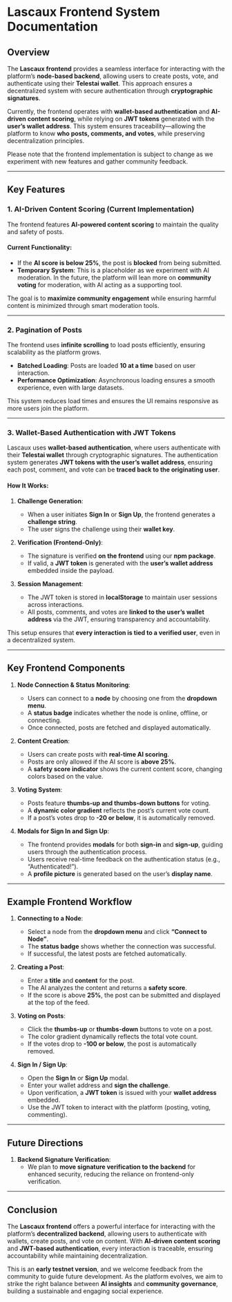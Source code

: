 # Lascaux Frontend System Documentation

## Overview

The **Lascaux frontend** provides a seamless interface for interacting with the platform’s **node-based backend**, allowing users to create posts, vote, and authenticate using their **Telestai wallet**. This approach ensures a decentralized system with secure authentication through **cryptographic signatures**.

Currently, the frontend operates with **wallet-based authentication** and **AI-driven content scoring**, while relying on **JWT tokens** generated with the **user’s wallet address**. This system ensures traceability—allowing the platform to know **who posts, comments, and votes**, while preserving decentralization principles. 

Please note that the frontend implementation is subject to change as we experiment with new features and gather community feedback.

---

## Key Features

### 1. **AI-Driven Content Scoring (Current Implementation)**
The frontend features **AI-powered content scoring** to maintain the quality and safety of posts. 

#### Current Functionality:
- If the **AI score is below 25%**, the post is **blocked** from being submitted.
- **Temporary System**: This is a placeholder as we experiment with AI moderation. In the future, the platform will lean more on **community voting** for moderation, with AI acting as a supporting tool.

The goal is to **maximize community engagement** while ensuring harmful content is minimized through smart moderation tools.

---

### 2. **Pagination of Posts**
The frontend uses **infinite scrolling** to load posts efficiently, ensuring scalability as the platform grows.

- **Batched Loading**: Posts are loaded **10 at a time** based on user interaction.
- **Performance Optimization**: Asynchronous loading ensures a smooth experience, even with large datasets.

This system reduces load times and ensures the UI remains responsive as more users join the platform.

---

### 3. **Wallet-Based Authentication with JWT Tokens**
Lascaux uses **wallet-based authentication**, where users authenticate with their **Telestai wallet** through cryptographic signatures. The authentication system generates **JWT tokens with the user’s wallet address**, ensuring each post, comment, and vote can be **traced back to the originating user**.

#### How It Works:
1. **Challenge Generation**:
   - When a user initiates **Sign In** or **Sign Up**, the frontend generates a **challenge string**.
   - The user signs the challenge using their **wallet key**.

2. **Verification (Frontend-Only)**:
   - The signature is verified **on the frontend** using our **npm package**.
   - If valid, a **JWT token** is generated with the **user’s wallet address** embedded inside the payload.

3. **Session Management**:
   - The JWT token is stored in **localStorage** to maintain user sessions across interactions.
   - All posts, comments, and votes are **linked to the user’s wallet address** via the JWT, ensuring transparency and accountability.

This setup ensures that **every interaction is tied to a verified user**, even in a decentralized system.

---

## Key Frontend Components

1. **Node Connection & Status Monitoring**:
   - Users can connect to a **node** by choosing one from the **dropdown menu**.
   - A **status badge** indicates whether the node is online, offline, or connecting.
   - Once connected, posts are fetched and displayed automatically.

2. **Content Creation**:
   - Users can create posts with **real-time AI scoring**. 
   - Posts are only allowed if the AI score is **above 25%**.
   - A **safety score indicator** shows the current content score, changing colors based on the value.

3. **Voting System**:
   - Posts feature **thumbs-up and thumbs-down buttons** for voting.
   - A **dynamic color gradient** reflects the post’s current vote count.
   - If a post’s votes drop to **-20 or below**, it is automatically removed.

4. **Modals for Sign In and Sign Up**:
   - The frontend provides **modals** for both **sign-in** and **sign-up**, guiding users through the authentication process.
   - Users receive real-time feedback on the authentication status (e.g., “Authenticated!”).
   - A **profile picture** is generated based on the user’s **display name**.

---

## Example Frontend Workflow

1. **Connecting to a Node**:
   - Select a node from the **dropdown menu** and click **“Connect to Node”**.
   - The **status badge** shows whether the connection was successful.
   - If successful, the latest posts are fetched automatically.

2. **Creating a Post**:
   - Enter a **title** and **content** for the post.
   - The AI analyzes the content and returns a **safety score**.
   - If the score is above **25%**, the post can be submitted and displayed at the top of the feed.

3. **Voting on Posts**:
   - Click the **thumbs-up** or **thumbs-down** buttons to vote on a post.
   - The color gradient dynamically reflects the total vote count.
   - If the votes drop to **-100 or below**, the post is automatically removed.

4. **Sign In / Sign Up**:
   - Open the **Sign In** or **Sign Up** modal.
   - Enter your wallet address and **sign the challenge**.
   - Upon verification, a **JWT token** is issued with your **wallet address** embedded.
   - Use the JWT token to interact with the platform (posting, voting, commenting).

---

## Future Directions

1. **Backend Signature Verification**:
   - We plan to **move signature verification to the backend** for enhanced security, reducing the reliance on frontend-only verification.

---

## Conclusion

The **Lascaux frontend** offers a powerful interface for interacting with the platform’s **decentralized backend**, allowing users to authenticate with wallets, create posts, and vote on content. With **AI-driven content scoring** and **JWT-based authentication**, every interaction is traceable, ensuring accountability while maintaining decentralization.

This is an **early testnet version**, and we welcome feedback from the community to guide future development. As the platform evolves, we aim to strike the right balance between **AI insights** and **community governance**, building a sustainable and engaging social experience.
